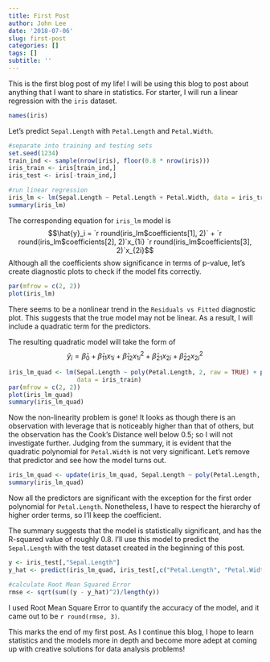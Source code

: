 ```yaml
---
title: First Post
author: John Lee
date: '2018-07-06'
slug: first-post
categories: []
tags: []
subtitle: ''
---
```


This is the first blog post of my life! I will be using this blog to post about anything that I want to share in statistics. For starter, I will run a linear regression with the `iris` dataset.


```r
names(iris)
```
Let's predict `Sepal.Length` with `Petal.Length` and `Petal.Width`.

```r
#separate into training and testing sets
set.seed(1234)
train_ind <- sample(nrow(iris), floor(0.8 * nrow(iris)))
iris_train <- iris[train_ind,]
iris_test <- iris[-train_ind,]

#run linear regression
iris_lm <- lm(Sepal.Length ~ Petal.Length + Petal.Width, data = iris_train)
summary(iris_lm)
```

The corresponding equation for `iris_lm` model is
$$\hat{y}_i = `r round(iris_lm$coefficients[1], 2)` + `r round(iris_lm$coefficients[2], 2)`x_{1i}  `r round(iris_lm$coefficients[3], 2)`x_{2i}$$
Although all the coefficients show significance in terms of p-value, let's create diagnostic plots to check if the model fits correctly. 
```r
par(mfrow = c(2, 2))
plot(iris_lm)
```

There seems to be a nonlinear trend in the `Residuals vs Fitted` diagnostic plot. This suggests that the true model may not be linear. As a result, I will include a quadratic term for the predictors.

The resulting quadratic model will take the form of
$$\hat{y}_i = \hat{\beta}_0 + \hat{\beta}_{11}x_{1i} + \hat{\beta}_{12}x_{1i}^2 + \hat{\beta}_{21}x_{2i} + \hat{\beta}_{22}x_{2i}^2$$

```r
iris_lm_quad <- lm(Sepal.Length ~ poly(Petal.Length, 2, raw = TRUE) + poly(Petal.Width, 2, raw = TRUE),
                   data = iris_train)
par(mfrow = c(2, 2))
plot(iris_lm_quad)
summary(iris_lm_quad)
```

Now the non-linearity problem is gone! It looks as though there is an observation with leverage that is noticeably higher than that of others, but the observation has the Cook's Distance well below 0.5; so I will not investigate further.
Judging from the summary, it is evident that the quadratic polynomial for `Petal.Width` is not very significant. Let's remove that predictor and see how the model turns out.

```r
iris_lm_quad <- update(iris_lm_quad, Sepal.Length ~ poly(Petal.Length, 2, raw = TRUE) + Petal.Width)
summary(iris_lm_quad)
```

Now all the predictors are significant with the exception for the first order polynomial for `Petal.Length`. Nonetheless, I have to respect the hierarchy of higher order terms, so I'll keep the coefficient.

The summary suggests that the model is statistically significant, and has the R-squared value of roughly 0.8. I'll use this model to predict the `Sepal.Length` with the test dataset created in the beginning of this post.

```r
y <- iris_test[,"Sepal.Length"]
y_hat <- predict(iris_lm_quad, iris_test[,c("Petal.Length", "Petal.Width")])

#calculate Root Mean Squared Error
rmse <- sqrt(sum((y - y_hat)^2)/length(y))
```

I used Root Mean Square Error to quantify the accuracy of the model, and it came out to be `r round(rmse, 3)`.

This marks the end of my first post. As I continue this blog, I hope to learn statistics and the models more in depth and become more adept at coming up with creative solutions for data analysis problems!